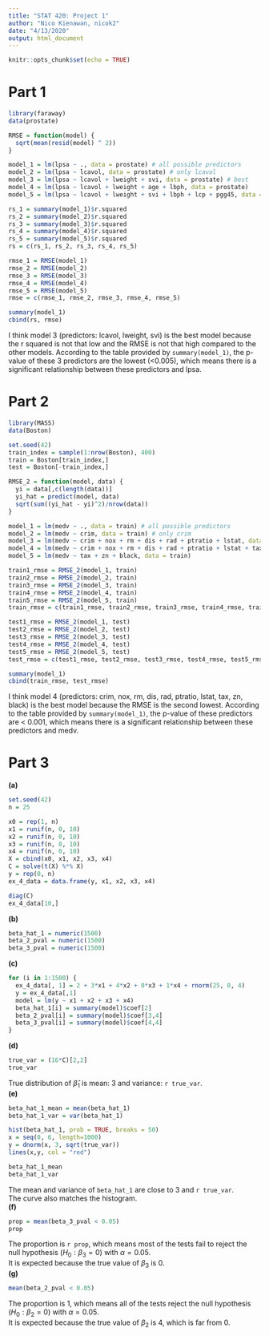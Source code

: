 ```yaml
---
title: "STAT 420: Project 1"
author: "Nico Kienawan, nicok2"
date: "4/13/2020"
output: html_document
---
```


```r
knitr::opts_chunk$set(echo = TRUE)
```

# Part 1
```r
library(faraway)
data(prostate)

RMSE = function(model) {
  sqrt(mean(resid(model) ^ 2))
}

model_1 = lm(lpsa ~ ., data = prostate) # all possible predictors
model_2 = lm(lpsa ~ lcavol, data = prostate) # only lcavol
model_3 = lm(lpsa ~ lcavol + lweight + svi, data = prostate) # best
model_4 = lm(lpsa ~ lcavol + lweight + age + lbph, data = prostate)
model_5 = lm(lpsa ~ lcavol + lweight + svi + lbph + lcp + pgg45, data = prostate)

rs_1 = summary(model_1)$r.squared
rs_2 = summary(model_2)$r.squared
rs_3 = summary(model_3)$r.squared
rs_4 = summary(model_4)$r.squared
rs_5 = summary(model_5)$r.squared
rs = c(rs_1, rs_2, rs_3, rs_4, rs_5)

rmse_1 = RMSE(model_1)
rmse_2 = RMSE(model_2)
rmse_3 = RMSE(model_3)
rmse_4 = RMSE(model_4)
rmse_5 = RMSE(model_5)
rmse = c(rmse_1, rmse_2, rmse_3, rmse_4, rmse_5)

summary(model_1)
cbind(rs, rmse)
```
I think model 3 (predictors: lcavol, lweight, svi) is the best model because the r squared is not that low and the RMSE is not that high compared to the other models. According to the table provided by `summary(model_1)`, the p-value of these 3 predictors are the lowest (<0.005), which means there is a significant relationship between these predictors and lpsa.

# Part 2
```r
library(MASS)
data(Boston)

set.seed(42)
train_index = sample(1:nrow(Boston), 400)
train = Boston[train_index,]
test = Boston[-train_index,]

RMSE_2 = function(model, data) {
  yi = data[,c(length(data))]
  yi_hat = predict(model, data)
  sqrt(sum((yi_hat - yi)^2)/nrow(data))
}

model_1 = lm(medv ~ ., data = train) # all possible predictors
model_2 = lm(medv ~ crim, data = train) # only crim
model_3 = lm(medv ~ crim + nox + rm + dis + rad + ptratio + lstat, data = train)
model_4 = lm(medv ~ crim + nox + rm + dis + rad + ptratio + lstat + tax + zn + black, data = train) # best
model_5 = lm(medv ~ tax + zn + black, data = train)

train1_rmse = RMSE_2(model_1, train)
train2_rmse = RMSE_2(model_2, train)
train3_rmse = RMSE_2(model_3, train)
train4_rmse = RMSE_2(model_4, train)
train5_rmse = RMSE_2(model_5, train)
train_rmse = c(train1_rmse, train2_rmse, train3_rmse, train4_rmse, train5_rmse)

test1_rmse = RMSE_2(model_1, test)
test2_rmse = RMSE_2(model_2, test)
test3_rmse = RMSE_2(model_3, test)
test4_rmse = RMSE_2(model_4, test)
test5_rmse = RMSE_2(model_5, test)
test_rmse = c(test1_rmse, test2_rmse, test3_rmse, test4_rmse, test5_rmse)

summary(model_1)
cbind(train_rmse, test_rmse)
```
I think model 4 (predictors: crim, nox, rm, dis, rad, ptratio, lstat, tax, zn, black) is the best model because the RMSE is the second lowest. According to the table provided by `summary(model_1)`, the p-value of these predictors are < 0.001, which means there is a significant relationship between these predictors and medv.

# Part 3
**(a)**
```r
set.seed(42)
n = 25

x0 = rep(1, n)
x1 = runif(n, 0, 10)
x2 = runif(n, 0, 10)
x3 = runif(n, 0, 10)
x4 = runif(n, 0, 10)
X = cbind(x0, x1, x2, x3, x4)
C = solve(t(X) %*% X)
y = rep(0, n)
ex_4_data = data.frame(y, x1, x2, x3, x4)

diag(C)
ex_4_data[10,]
```
**(b)**
```r
beta_hat_1 = numeric(1500)
beta_2_pval = numeric(1500)
beta_3_pval = numeric(1500)
```
**(c)**
```r
for (i in 1:1500) {
  ex_4_data[, 1] = 2 + 3*x1 + 4*x2 + 0*x3 + 1*x4 + rnorm(25, 0, 4)
  y = ex_4_data[,1]
  model = lm(y ~ x1 + x2 + x3 + x4)
  beta_hat_1[i] = summary(model)$coef[2]
  beta_2_pval[i] = summary(model)$coef[3,4]
  beta_3_pval[i] = summary(model)$coef[4,4]
}
```
**(d)**
```r
true_var = (16*C)[2,2]
true_var
```
True distribution of $\hat\beta_1$ is mean: 3 and variance: `r true_var`.  
**(e)**
```r
beta_hat_1_mean = mean(beta_hat_1)
beta_hat_1_var = var(beta_hat_1)

hist(beta_hat_1, prob = TRUE, breaks = 50)
x = seq(0, 6, length=1000)
y = dnorm(x, 3, sqrt(true_var))
lines(x,y, col = "red")

beta_hat_1_mean
beta_hat_1_var
```
The mean and variance of `beta_hat_1` are close to 3 and `r true_var`.  
The curve also matches the histogram.  
**(f)**
```r
prop = mean(beta_3_pval < 0.05)
prop
```
The proportion is `r prop`, which means most of the tests fail to reject the null hypothesis ($H_0: \beta_3 = 0$) with $\alpha = 0.05$.  
It is expected because the true value of $\beta_3$ is 0.  
**(g)**
```r
mean(beta_2_pval < 0.05)
```
The proportion is 1, which means all of the tests reject the null hypothesis ($H_0: \beta_2 = 0$) with $\alpha = 0.05$.  
It is expected because the true value of $\beta_2$ is 4, which is far from 0.
